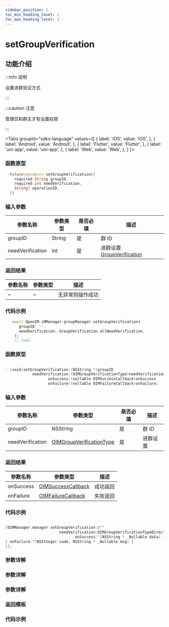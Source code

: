 ```yaml
---
sidebar_position: 1
toc_min_heading_level: 2
toc_max_heading_level: 2
---
```


# setGroupVerification

## 功能介绍

:::info 说明

设置进群验证方式

:::

:::caution 注意

管理员和群主才有设置权限

:::

<Tabs
groupId="sdks-language"
values={[
{ label: 'iOS', value: 'iOS', },
{ label: 'Android', value: 'Android', },
{ label: 'Flutter', value: 'Flutter', },
{ label: 'uni-app', value: 'uni-app', },
{ label: 'Web', value: 'Web', },
]
}>

<TabItem value="Flutter">

### 函数原型

```dart showLineNumbers
  Future<dynamic> setGroupVerification({
    required String groupID,
    required int needVerification,
    String? operationID,
  })
```

### 输入参数

| 参数名称         | 参数类型                                                         | 是否必填 | 描述     |
| ---------------- | ---------------------------------------------------------------- | -------- | -------- |
| groupID          | String                                                         | 是       | 群 ID    |
| needVerification | int | 是       | 进群设置[GroupVerification](docs/sdks/Enum/GroupVerification.mdx) |

### 返回结果

| 参数名称  | 参数类型                                               | 描述     |
| --------- | ------------------------------------------------------ | -------- |
| ~ | ~ | 无异常则操作成功 |

### 代码示例

```dart showLineNumbers
   await OpenIM.iMManager.groupManager.setGroupVerification(
      groupID: '',
      needVerification: GroupVerification.allNeedVerification,
    );
    // todo
```

</TabItem>

<TabItem value="iOS">

### 函数原型

```swift showLineNumbers

- (void)setGroupVerification:(NSString *)groupID
            needVerification:(OIMGroupVerificationType)needVerification
                   onSuccess:(nullable OIMSuccessCallback)onSuccess
                   onFailure:(nullable OIMFailureCallback)onFailure;

```

### 输入参数

| 参数名称         | 参数类型                                                         | 是否必填 | 描述     |
| ---------------- | ---------------------------------------------------------------- | -------- | -------- |
| groupID          | NSString                                                         | 是       | 群 ID    |
| needVerification | [OIMGroupVerificationType](docs/sdks/Enum/GroupVerification.mdx) | 是       | 进群设置 |

### 返回结果

| 参数名称  | 参数类型                                               | 描述     |
| --------- | ------------------------------------------------------ | -------- |
| onSuccess | [OIMSuccessCallback](docs/sdks/Callback/onSuccess.mdx) | 成功返回 |
| onFailure | [OIMFailureCallback](docs/sdks/Callback/onError.mdx)   | 失败返回 |

### 代码示例

```swift showLineNumbers

[OIMManager.manager setGroupVerification:@""
                        needVerification:OIMGroupVerificationTypeDirectly
                               onSuccess:^(NSString * _Nullable data) {
} onFailure:^(NSInteger code, NSString * _Nullable msg) {
}];

```

</TabItem>

<TabItem value="Android">

### 参数详解

</TabItem>

<TabItem value="Web">

### 参数详解

</TabItem>

<TabItem value="uni-app">

### 参数详解

### 返回模板

### 代码示例

</TabItem>

</Tabs>
